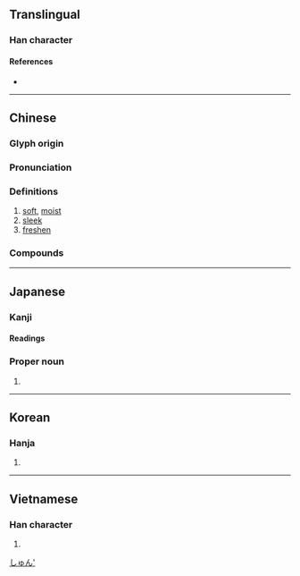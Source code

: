 {{also|润}}
{{character info/new}}
==Translingual==

===Han character===
{{Han char|rn=85|rad=水|as=12|sn=15|four=37120|canj=EANG|ids=⿰氵閏}}

====References====
* {{Han ref|kx=0649.240|dkj=18255|dj=1060.050|hdz=31748.020|uh=6F64|ud=28516|bh=BCED|bd=48365}}

----

==Chinese==
{{zh-forms|s=润}}

===Glyph origin===
{{Han etym}}

===Pronunciation===
{{zh-pron
|m=rùn
|m-s=
|c=jeon6
|c-t=
|g=
|h=pfs=
|j=
|mb=nē̤ng
|md=
|mn=kh:jūn/qz,tp,xm,zz:lūn
|mn-t=
|w=
|x=
|mc=y
|oc=y
|cat=a,v
}}

===Definitions===
{{zh-hanzi}}

# [[soft]], [[moist]]
# [[sleek]]
# [[freshen]]

===Compounds===
{{zh-der|潤餅|滋潤|潤滑|平均利潤|利潤所得|刪潤|利潤|德潤傭書|分潤|圓潤|不潤|冰清玉潤|光潤|津潤|溫潤|潤屋潤身|溼潤|潤資|淹潤|玉潤珠圓|潤益|潤滑劑|抃風舞潤|潤澤|瑩潤|潤筆|河潤|潤身|礎潤而雨|潤屋|潤下|潤膩|沾潤|於民潤國|祛痰潤肺|珠圓玉潤|潤喉|潤飾|潤色|潤膚|潤肺|潤滑油|潤格|溫潤如玉|滑潤|浸潤之譖|浸潤|潤溼|才非玉潤|脂膏不潤|風調雨潤|鮮潤|脩潤|經濟利潤|紅潤|香潤玉溫|膏潤|豐潤}}

----

==Japanese==

===Kanji===
{{ja-kanji|grade=c|rs=水12}}

====Readings====
{{ja-readings
|goon=にん
|kanon=じゅん
|kun=うるお-う, うる-む, うるお-す, めぐみ
}}

===Proper noun===
{{ja-pos|proper|じゅん}}

# {{given name|male|lang=ja}}

[[Category:Japanese male given names|しゅん']]

----

==Korean==

===Hanja===
{{ko-hanja|hangeul=[[륜]]>[[윤]]|eumhun=|rv=ryun>yun|mr=ryun>yun|y=lyun>yun}}

# {{defn|lang=ko|sort=水12}}

----

==Vietnamese==

===Han character===
{{vi-hantu|[[nhuần]], [[nhuận]]|rs=水12}}

# {{defn|lang=vi|sort=水12}}